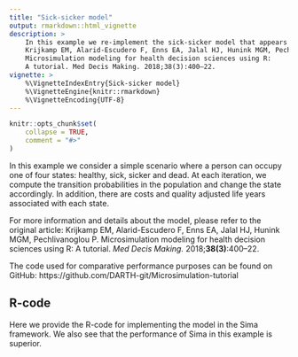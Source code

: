 ```yaml
---
title: "Sick-sicker model"
output: rmarkdown::html_vignette
description: >
    In this example we re-implement the sick-sicker model that appears in
    Krijkamp EM, Alarid-Escudero F, Enns EA, Jalal HJ, Hunink MGM, Pechlivanoglou P. 
    Microsimulation modeling for health decision sciences using R: 
    A tutorial. Med Decis Making. 2018;38(3):400–22.
vignette: >
    %\VignetteIndexEntry{Sick-sicker model}
    %\VignetteEngine{knitr::rmarkdown}
    %\VignetteEncoding{UTF-8}
---
```


```r
knitr::opts_chunk$set(
    collapse = TRUE,
    comment = "#>"
)
```

In this example we consider a simple scenario where a person can occupy
one of four states: healthy, sick, sicker and dead. At each iteration,
we compute the transition probabilities in the population and change the
state accordingly. In addition, there are costs and quality adjusted life years 
associated with each state.

For more information and details about the model, please refer to the original article:
Krijkamp EM, Alarid-Escudero F, Enns EA, Jalal HJ, Hunink MGM, Pechlivanoglou P. 
Microsimulation modeling for health decision sciences using R: A tutorial.
*Med Decis Making.* 2018;**38(3)**:400–22.

The code used for comparative performance purposes can be found on GitHub:
https://github.com/DARTH-git/Microsimulation-tutorial

## R-code
Here we provide the R-code for implementing the model in the Sima framework.
We also see that the performance of Sima in this example is superior.

```r
```
